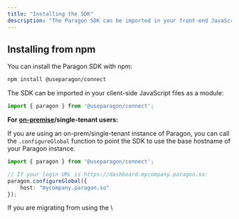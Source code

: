 ```yaml
---
title: "Installing the SDK"
description: "The Paragon SDK can be imported in your front-end JavaScript to embed the Connect Portal and trigger workflows in your application."
---
```


## Installing from npm

You can install the Paragon SDK with npm:

```bash
npm install @useparagon/connect
```

The SDK can be imported in your client-side JavaScript files as a module:

```typescript
import { paragon } from '@useparagon/connect';
```

**For** [**on-premise**](https://github.com/useparagon/docs-gitbook/blob/main/getting-started/broken-reference/README.md)**/single-tenant users:**

If you are using an on-prem/single-tenant instance of Paragon, you can call the `.configureGlobal` function to point the SDK to use the base hostname of your Paragon instance.

```typescript
import { paragon } from '@useparagon/connect';

// If your login URL is https://dashboard.mycompany.paragon.so:
paragon.configureGlobal({
    host: "mycompany.paragon.so"
});
```

<Accordion title="Migrating from the <script> tag?">
  If you are migrating from using the \<script> tag to the npm package, please note that `paragon` is no longer exposed as a global or on the `window` object by default.

  Any references to `paragon` or `window.paragon` must be updated to point to the package import:

  ```js
  + import { paragon } from '@useparagon/connect';

  - window.paragon.authenticate(...);
  + paragon.authenticate(...);
  ```
</Accordion>

## Setup

Before using the Paragon SDK, you'll need to set up your application to verify the identity of your users to the SDK.

Paragon verifies the identity of your users using the authentication system *you're already using,* including managed services like Firebase or Auth0. Some backend code may be required if your application implements its own sign-in and registration.

If your application implements its own authentication backend, follow the steps in [Setup with your own authentication backend](/getting-started/installing-the-connect-sdk#setup-with-your-own-authentication-backend).

If you use a managed authentication service like Firebase Authentication or Auth0, follow the steps in [Setup with a managed authentication service](/getting-started/installing-the-connect-sdk#setup-with-a-managed-authentication-service).

### Setup with your own authentication backend

If you use your own backend server to manage authentication, you'll first need to complete the following steps:

#### 1. Generate a Paragon Signing Key

To generate a Signing Key, go to **Settings > SDK Setup** in your Paragon dashboard. You should store this key in an environment secrets file.

For security reasons, we don’t store your Private Key and cannot show it to you again, so we recommend you download the key and store it someplace secure.
<Frame>
  <img src="/.gitbook/assets/Generating-a-Signing-Key-in-Paragon-Connect.png"/>
</Frame>
#### 2. Generate a Paragon User Token

Next, you'll need to generate a Paragon User Token for each of your authenticated users. To do this, you'll need a library in your target language to sign JWTs with RS256. You can find one in your language at [https://jwt.io/](https://jwt.io/).

If your application is a fully client-rendered single-page app, you may have to create and use an additional API endpoint to retrieve a signed JWT (or reuse an existing endpoint that handles authentication or user info).

The signed JWT/Paragon User Token minimally must include the `sub`, `iat`, and `exp` claims:

<CodeGroup>
  ```javascript JavaScript
  {
  	// Uniquely identifying key for a user or their company
  	"sub": "the-user/company-id",

  	// Issue timestamp, should be the current time
  	"iat": 1608600116

  	// Expiry timestamp for token, such as 1 hour from time of signature (iat)
  	"exp": 1608603716
  }
  ```
</CodeGroup>

<Info>
  **Just for testing: Generating one-off JWTs**

  Use the [**Paragon JWT Generator**](https://jwt.useparagon.com/) to generate test JWTs for your development purposes. In production, static tokens should never be used.
</Info>

#### **3. Call paragon.authenticate()**

You'll call `paragon.authenticate` in your view with a JWT signed by your backend using the library chosen in Step 2. **This JWT is the Paragon User Token.**

```js
await paragon.authenticate(
	// You can find your project ID in the Overview tab of any Integration
	"38b1f170-0c43-4eae-9a04-ab85325d99f7",

	// See Setup for how to encode your user token
	"eyJhbGciOiJSUzI1NiIsInR5cCI6IkpXVCJ9.ey..."
);
```

The `paragon.authenticate` function is Promiseable and resolves when the SDK has successfully authenticated your user. Note that other functions, like `paragon.connect`, may not work as expected until this Promise has resolved.

**Example Implementation:** A Node.js and Express app using Handlebars view templating

1. Adding middleware to sign the JWT and include it in the response context

   ```js
   // server.js - Adding middleware to sign an authenticated user's token
   const jwt = require('jsonwebtoken');

   app.use((req, res, next) => {
     if (!req.user) {
       return next();
     }
     // JWT NumericDates specified in seconds:
     const currentTime = Math.floor(Date.now() / 1000);
     res.locals({
       paragonToken: jwt.sign(
         {
           sub: req.user.id,  // Your user's or their company's ID
           iat: currentTime,
           exp: currentTime + (60 * 60), // 1 hour from now
         },
         process.env.PARAGON_SIGNING_KEY,
         {
           algorithm: "RS256",
         }
       ),
     });
     next();
   });
   ```

2. Use the `paragonJwt` set in context within the view template, with a call to `paragon.authenticate`:

   ```js
   // layout.hbs - Include paragon.authenticate call in the view template
   <body>
   	<script type="text/javascript">
   	  paragon.authenticate("project-id", "{{ paragonToken }}").then(() => {
   		  // paragon.getUser() will now return the authenticated user
   		});
   	</script>
   </body>
   ```

### Setup with a managed authentication service

You can set up managed authentication for your Paragon project by navigating to **Settings > SDK Setup** and selecting a provider.
<Frame>
  <img src="/.gitbook/assets/Generating-a-Signing-Key-in-Paragon-Connect.png"/>
</Frame>
Since Paragon uses a JSON Web Token (JWT) to encode and validate user identity, many managed services will already have a token that you can pass directly to Paragon.

<Tabs>
  <Tab title="Firebase Authentication">
    You'll need to provide Paragon with your **Firebase Project ID**, which you can find in the Firebase Console.

  <Frame>
    <img src="/.gitbook/assets/Adding-Firebase-Authentication-to-paragon-Connect.png"/>
  </Frame>
    The Firebase ID token can be used directly as the Paragon User Token.

    You can get a Firebase ID token from the [JavaScript client-](https://firebase.google.com/docs/auth/admin/verify-id-tokens#web)side library with:

    ```js
    firebase.auth().currentUser.getIdToken(true).then(async function(idToken) {
    	await paragon.authenticate("project-id", idToken);
    })
    ```
    </Tab>
  <Tab title="AuthO">
    You'll need to provide Paragon with your **Auth0 Tenant Domain**, which you can find ends with `.auth0.com`. Example: `https://<YOUR_TENANT>.auth0.com`.

    If you have a domain alias for your tenant domain, use the domain alias instead.

    <Frame>
    <img src="/.gitbook/assets/Adding-Auth0-Authentication-to-Paragon-Connect.png"/>
  </Frame>

  The Auth0 ID token can be used directly as the Paragon User Token.

  Auth0 provides [comprehensive docs](https://auth0.com/docs/tokens/id-tokens/get-id-tokens) on retrieving the ID token in various contexts. An example of this, using their [single page app SDK](https://auth0.com/docs/libraries/auth0-single-page-app-sdk#get-id-token-claims):

    ```js
    auth0.getIdTokenClaims().then((claims) => {
    	await paragon.authenticate("project-id", claims.__raw);
    });
    ```
  </Tab>
</Tabs>
